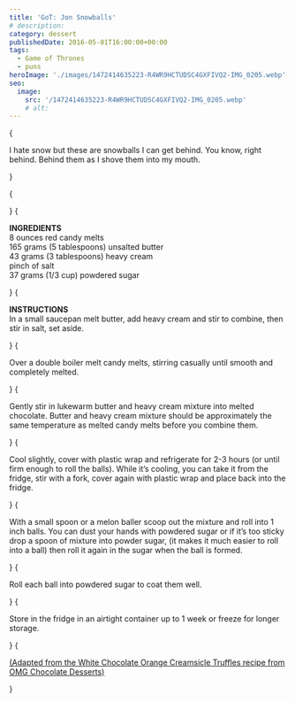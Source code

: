 ```yaml
---
title: 'GoT: Jon Snowballs'
# description:
category: dessert
publishedDate: 2016-05-01T16:00:00+00:00
tags:
  - Game of Thrones
  - puns
heroImage: './images/1472414635223-R4WR9HCTUDSC4GXFIVQ2-IMG_0205.webp'
seo:
  image:
    src: '/1472414635223-R4WR9HCTUDSC4GXFIVQ2-IMG_0205.webp'
    # alt:
---
```



{<p>I hate snow but these are snowballs I can get behind. You know, right
behind. Behind them as I shove them into my mouth.</p>}

{<p><Picture
		src={ContentImage1}
		alt="jon snowballs | sarah makes stuff"
	/></p>}
{<p><strong>INGREDIENTS</strong>
<br />8 ounces red candy melts
<br />
165 grams (5 tablespoons) unsalted butter
<br />
43 grams (3 tablespoons) heavy cream
<br />
pinch of salt
<br />
37 grams (1/3 cup) powdered sugar</p>}
{<p><strong>INSTRUCTIONS</strong>
<br />
In a small saucepan melt butter, add heavy cream and stir to combine, then
stir in salt, set aside.</p>}
{<p>Over a double boiler melt candy melts, stirring casually until smooth and
completely melted.</p>}
{<p>Gently stir in lukewarm butter and heavy cream mixture into melted chocolate.
Butter and heavy cream mixture should be approximately the same temperature as
melted candy melts before you combine them.</p>}
{<p>Cool slightly, cover with plastic wrap and refrigerate for 2-3 hours (or until
firm enough to roll the balls). While it’s cooling, you can take it from the
fridge, stir with a fork, cover again with plastic wrap and place back into
the fridge.</p>}
{<p>With a small spoon or a melon baller scoop out the mixture and roll into 1
inch balls. You can dust your hands with powdered sugar or if it’s too sticky
drop a spoon of mixture into powder sugar, (it makes it much easier to roll
into a ball) then roll it again in the sugar when the ball is formed.</p>}
{<p>Roll each ball into powdered sugar to coat them well.</p>}
{<p>Store in the fridge in an airtight container up to 1 week or freeze for longer
storage.</p>}
{<p><a
		target="_blank"
		href="http://omgchocolatedesserts.com/white-chocolate-orange-creamsicle-truffles/"
	>
(Adapted from the White Chocolate Orange Creamsicle Truffles recipe from OMG
Chocolate Desserts)
</a></p>}

